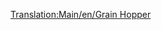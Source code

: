 [[Translation:Main/en/Grain Hopper]]{{ru/Железнодорожное ТС|Picture=[[File:en/Grainhopper.png]]
|Имя=Хоппер для зерна
|НормЦена=£1,066 ($2,132)
|НормМасса=19 / 49 т
|НормЁмкость=30 тонн зерна
|МоноЦена=£1,066 ($2,132)
|МоноМасса=19 / 54 т
|МоноЁмкость=35 тонн зерна
|МагЦена=£1,066 ($2,132)
|МагМасса=19 / 56 т
|МагЁмкость=37 тонн зерна
|Опис=Помните, что вагоны для скота и зерна имеют разную емкость, поэтому не забудьте компенсировать эту разницу при эксплуатации смешанных поездов.
}}